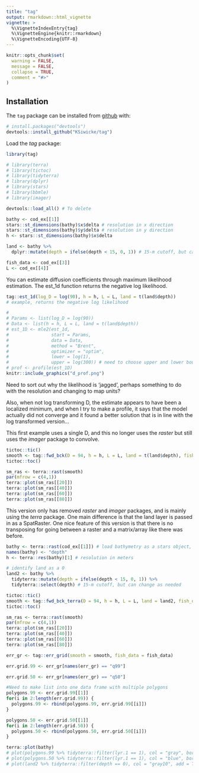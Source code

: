 ```yaml
---
title: "tag"
output: rmarkdown::html_vignette
vignette: >
  %\VignetteIndexEntry{tag}
  %\VignetteEngine{knitr::rmarkdown}
  %\VignetteEncoding{UTF-8}
---
```


```r
knitr::opts_chunk$set(
  warning = FALSE, 
  message = FALSE,
  collapse = TRUE,
  comment = "#>"
)
```

## Installation
The `tag` package can be installed from [github](https://github.com/KSiwicke/tag) with:
```r
# install.packages("devtools")
devtools::install_github("KSiwicke/tag")
```

Load the *tag* package:
```r
library(tag)
```


```r
# library(terra)
# library(tictoc)
# library(tidyterra)
# library(dplyr)
# library(stars)
# library(bbmle)
# library(imager)
```

```r
devtools::load_all() # To delete

bathy <- cod_ex[[1]]
stars::st_dimensions(bathy)$x$delta # resolution in x direction
stars::st_dimensions(bathy)$y$delta # resolution in y direction
h <- stars::st_dimensions(bathy)$x$delta

land <- bathy %>%
  dplyr::mutate(depth = ifelse(depth < 15, 0, 1)) # 15-m cutoff, but can change as needed

fish_data <- cod_ex[[3]]
L <- cod_ex[[4]]
```

You can estimate diffusion coefficients through maximum likelihood estimation. The est_1d function returns the negative log likelihood.

``` r
tag::est_1d(log_D = log(90), h = h, L = L, land = t(land$depth))
# example, returns the negative log likelihood

# 
# Params <- list(log_D = log(90))
# Data <- list(h = h, L = L, land = t(land$depth))
# est_1D <- mle2(est_1d, 
#                start = Params, 
#                data = Data, 
#                method = "Brent", 
#                optimizer = "optim",
#                lower = log(1),
#                upper = log(300)) # need to choose upper and lower boundaries
# prof <- profile(est_1D)
knitr::include_graphics("d_prof.png")
```
Need to sort out why the likelihood is 'jagged', perhaps something to do with the resolution and changing to map units?

Also, when not log transforming D, the estimate appears to have been a localized minimum, and when I try to make a profile, it says that the model actually did not converge and it found a better solution that is in line with the log transformed version...

This first example uses a single D, and this no longer uses the *raster* but still uses the *imager* package to convolve. 
```r
tictoc::tic()
smooth <- tag::fwd_bck(D = 94, h = h, L = L, land = t(land$depth), fish_data = fish_data)
tictoc::toc()

sm_ras <- terra::rast(smooth)
par(mfrow = c(4,1))
terra::plot(sm_ras[[20]])
terra::plot(sm_ras[[40]])
terra::plot(sm_ras[[60]])
terra::plot(sm_ras[[80]])
```

This version only has removed *raster* and *imager* packages, and is mainly using the *terra* package. One main difference is that the land layer is passed in as a SpatRaster. One nice feature of this version is that there is no transposing for going between a raster and a matrix/array like there was before.

```r
bathy <- terra::rast(cod_ex[[1]]) # load bathymetry as a stars object, but convert to terra raster
names(bathy) <- "depth"
h <- terra::res(bathy)[1] # resolution in meters

# identify land as a 0
land2 <- bathy %>%
  tidyterra::mutate(depth = ifelse(depth < 15, 0, 1)) %>% 
  tidyterra::select(depth) # 15-m cutoff, but can change as needed

tictoc::tic()
smooth <- tag::fwd_bck_terra(D = 94, h = h, L = L, land = land2, fish_data = fish_data)
tictoc::toc()

sm_ras <- terra::rast(smooth)
par(mfrow = c(4,1))
terra::plot(sm_ras[[20]])
terra::plot(sm_ras[[40]])
terra::plot(sm_ras[[60]])
terra::plot(sm_ras[[80]])
```

```r
err_gr <- tag::err_grid(smooth = smooth, fish_data = fish_data)

err.grid.99 <- err_gr[names(err_gr) == "q99"]

err.grid.50 <- err_gr[names(err_gr) == "q50"]

#Need to make list into one data frame with multiple polygons
polygons.99 <- err.grid.99[[1]]
for(i in 2:length(err.grid.99)) {
  polygons.99 <- rbind(polygons.99, err.grid.99[[i]])
}

polygons.50 <- err.grid.50[[1]]
for(i in 2:length(err.grid.50)) {
  polygons.50 <- rbind(polygons.50, err.grid.50[[i]])
}

terra::plot(bathy)
# plot(polygons.99 %>% tidyterra::filter(lyr.1 == 1), col = "gray", border = "gray", add = TRUE)
# plot(polygons.50 %>% tidyterra::filter(lyr.1 == 1), col = "blue", border = "blue", add = TRUE)
# plot(land2 %>% tidyterra::filter(depth == 0), col = "gray10", add = TRUE)
```

